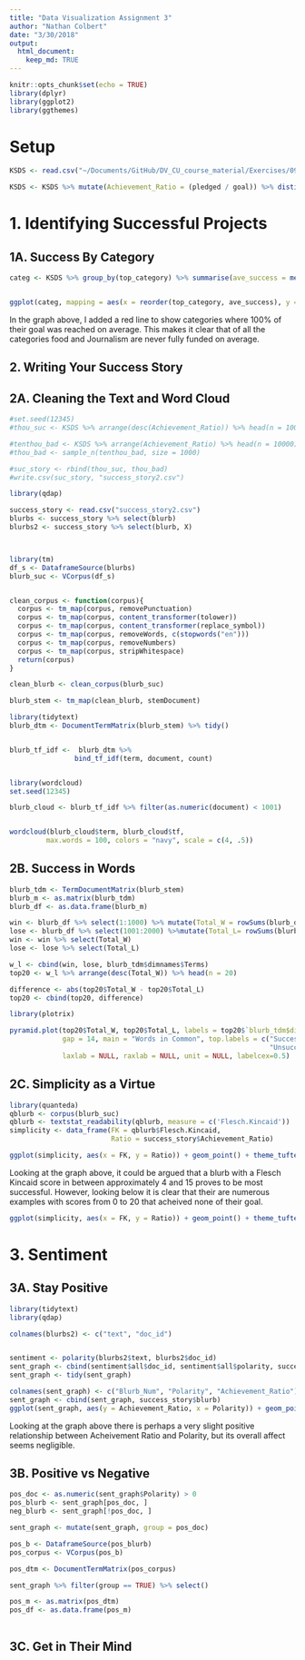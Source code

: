 ```yaml
---
title: "Data Visualization Assignment 3"
author: "Nathan Colbert"
date: "3/30/2018"
output:   
  html_document:
    keep_md: TRUE
---
```


```r
knitr::opts_chunk$set(echo = TRUE)
library(dplyr)
library(ggplot2)
library(ggthemes)
```

# Setup

```r
KSDS <- read.csv("~/Documents/GitHub/DV_CU_course_material/Exercises/09_kickstarter/kickstarter_projects.csv")

KSDS <- KSDS %>% mutate(Achievement_Ratio = (pledged / goal)) %>% distinct()
```




# 1. Identifying Successful Projects
## 1A. Success By Category

```r

categ <- KSDS %>% group_by(top_category) %>% summarise(ave_success = mean(na.omit(Achievement_Ratio))) %>% arrange(desc(ave_success))


ggplot(categ, mapping = aes(x = reorder(top_category, ave_success), y = ave_success * 100)) + geom_bar(stat = "identity") + coord_flip() + xlab("Top Categories") + ylab("Average Percent of Goal Achieved") + geom_hline(yintercept = 100, linetype = "dashed", color = "red", show.legend = TRUE) + theme_tufte()
```

In the graph above, I added a red line to show categories where 100% of their goal was reached on average. This makes it clear that of all the categories food and Journalism are never fully funded on average.

## 2. Writing Your Success Story 

## 2A. Cleaning the Text and Word Cloud

```r
#set.seed(12345)
#thou_suc <- KSDS %>% arrange(desc(Achievement_Ratio)) %>% head(n = 1000)

#tenthou_bad <- KSDS %>% arrange(Achievement_Ratio) %>% head(n = 10000) %>% as.tbl()
#thou_bad <- sample_n(tenthou_bad, size = 1000)

#suc_story <- rbind(thou_suc, thou_bad)
#write.csv(suc_story, "success_story2.csv")
```

```r

library(qdap)

success_story <- read.csv("success_story2.csv")
blurbs <- success_story %>% select(blurb)
blurbs2 <- success_story %>% select(blurb, X)



library(tm)
df_s <- DataframeSource(blurbs)
blurb_suc <- VCorpus(df_s)


clean_corpus <- function(corpus){
  corpus <- tm_map(corpus, removePunctuation)
  corpus <- tm_map(corpus, content_transformer(tolower))
  corpus <- tm_map(corpus, content_transformer(replace_symbol))
  corpus <- tm_map(corpus, removeWords, c(stopwords("en")))  
  corpus <- tm_map(corpus, removeNumbers)
  corpus <- tm_map(corpus, stripWhitespace)
  return(corpus)
}

clean_blurb <- clean_corpus(blurb_suc)

blurb_stem <- tm_map(clean_blurb, stemDocument)

library(tidytext)
blurb_dtm <- DocumentTermMatrix(blurb_stem) %>% tidy()


blurb_tf_idf <-  blurb_dtm %>%
                bind_tf_idf(term, document, count) 


library(wordcloud)
set.seed(12345)

blurb_cloud <- blurb_tf_idf %>% filter(as.numeric(document) < 1001)


wordcloud(blurb_cloud$term, blurb_cloud$tf, 
         max.words = 100, colors = "navy", scale = c(4, .5))
```


## 2B. Success in Words

```r
blurb_tdm <- TermDocumentMatrix(blurb_stem)
blurb_m <- as.matrix(blurb_tdm)
blurb_df <- as.data.frame(blurb_m)

win <- blurb_df %>% select(1:1000) %>% mutate(Total_W = rowSums(blurb_df[, 1:1000]))
lose <- blurb_df %>% select(1001:2000) %>%mutate(Total_L= rowSums(blurb_df[, 1001:2000]))
win <- win %>% select(Total_W)
lose <- lose %>% select(Total_L)

w_l <- cbind(win, lose, blurb_tdm$dimnames$Terms) 
top20 <- w_l %>% arrange(desc(Total_W)) %>% head(n = 20)

difference <- abs(top20$Total_W - top20$Total_L)
top20 <- cbind(top20, difference)

library(plotrix)

pyramid.plot(top20$Total_W, top20$Total_L, labels = top20$`blurb_tdm$dimnames$Terms`, 
             gap = 14, main = "Words in Common", top.labels = c("Successful Projects", " ",
                                                                "Unsuccessful Projects"),
             laxlab = NULL, raxlab = NULL, unit = NULL, labelcex=0.5)

```

## 2C. Simplicity as a Virtue

```r
library(quanteda)
qblurb <- corpus(blurb_suc)
qblurb <- textstat_readability(qblurb, measure = c('Flesch.Kincaid'))
simplicity <- data_frame(FK = qblurb$Flesch.Kincaid,
                         Ratio = success_story$Achievement_Ratio)

ggplot(simplicity, aes(x = FK, y = Ratio)) + geom_point() + theme_tufte() + xlab('Flesch Kincaid Readability Score') + ylab('Acheivement Ratio (Percent of Goal Achieved)')
```

Looking at the graph above, it could be argued that a blurb with a Flesch Kincaid score in between approximately 4 and 15 proves to be most successful. However, looking below it is clear that their are numerous examples with scores from 0 to 20 that acheived none of their goal. 

```r
ggplot(simplicity, aes(x = FK, y = Ratio)) + geom_point() + theme_tufte() + xlab('Flesch Kincaid Readability Score') + ylab('Acheivement Ratio (Percent of Goal Achieved)') + coord_cartesian(ylim = c(-1, 1))
```


# 3. Sentiment

## 3A. Stay Positive

```r
library(tidytext)
library(qdap)

colnames(blurbs2) <- c("text", "doc_id")


sentiment <- polarity(blurbs2$text, blurbs2$doc_id)
sent_graph <- cbind(sentiment$all$doc_id, sentiment$all$polarity, success_story$Achievement_Ratio)
sent_graph <- tidy(sent_graph)

colnames(sent_graph) <- c("Blurb_Num", "Polarity", "Achievement_Ratio")
sent_graph <- cbind(sent_graph, success_story$blurb)
ggplot(sent_graph, aes(y = Achievement_Ratio, x = Polarity)) + geom_point() + geom_smooth(method = "lm") + theme_tufte()

```

Looking at the graph above there is perhaps a very slight positive relationship between Acheivement Ratio and Polarity, but its overall affect seems negligible. 

## 3B. Positive vs Negative

```r
pos_doc <- as.numeric(sent_graph$Polarity) > 0
pos_blurb <- sent_graph[pos_doc, ]
neg_blurb <- sent_graph[!pos_doc, ]

sent_graph <- mutate(sent_graph, group = pos_doc)

pos_b <- DataframeSource(pos_blurb)
pos_corpus <- VCorpus(pos_b)

pos_dtm <- DocumentTermMatrix(pos_corpus)

sent_graph %>% filter(group == TRUE) %>% select()

pos_m <- as.matrix(pos_dtm)
pos_df <- as.data.frame(pos_m)



```

## 3C. Get in Their Mind

```r


```

